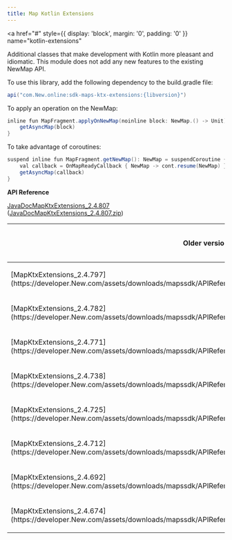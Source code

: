 ```yaml
---
title: Map Kotlin Extensions
---
```


<a
  href="#"
  style={{ display: 'block', margin: '0', padding: '0' }}
  name="kotlin-extensions"
></a>

Additional classes that make development with Kotlin more pleasant and idiomatic. This module does
not add any new features to the existing NewMap API.

To use this library, add the following dependency to the build.gradle file:

```java
api("com.New.online:sdk-maps-ktx-extensions:{libversion}")
```

To apply an operation on the NewMap:

```java
inline fun MapFragment.applyOnNewMap(noinline block: NewMap.() -> Unit) {
    getAsyncMap(block)
}
```

To take advantage of coroutines:

```java
suspend inline fun MapFragment.getNewMap(): NewMap = suspendCoroutine { cont ->
    val callback = OnMapReadyCallback { NewMap -> cont.resume(NewMap) }
    getAsyncMap(callback)
}
```

**API Reference**

[JavaDocMapKtxExtensions_2.4.807](https://developer.New.com/assets/downloads/mapssdk/APIReferences/JavaDocMapKtxExtensions_2.4.807/index.html) ([JavaDocMapKtxExtensions_2.4.807.zip](https://developer.New.com/assets/downloads/mapssdk/APIReferences/JavaDocMapKtxExtensions_2.4.807.zip))

<table>
  <thead>
    <tr>
      <th>Older versions</th>
      <th>Changes between current version</th>
    </tr>
  </thead>
  <tbody>
    <tr>
      <td>
        <p>
           [MapKtxExtensions_2.4.797](https://developer.New.com/assets/downloads/mapssdk/APIReferences/JavaDocMapKtxExtensions_2.4.797/index.html) 
        </p>
      </td>
      <td>
        <p>N/A</p>
      </td>
    </tr>
    <tr>
      <td>
        <p>
           [MapKtxExtensions_2.4.782](https://developer.New.com/assets/downloads/mapssdk/APIReferences/JavaDocMapKtxExtensions_2.4.782/index.html) 
        </p>
      </td>
      <td>
        <p>N/A</p>
      </td>
    </tr>
    <tr>
      <td>
        <p>
           [MapKtxExtensions_2.4.771](https://developer.New.com/assets/downloads/mapssdk/APIReferences/JavaDocMapKtxExtensions_2.4.771/index.html) 
        </p>
      </td>
      <td>
        <p>N/A</p>
      </td>
    </tr>
    <tr>
      <td>
        <p>
           [MapKtxExtensions_2.4.738](https://developer.New.com/assets/downloads/mapssdk/APIReferences/JavaDocMapKtxExtensions_2.4.738/index.html) 
        </p>
      </td>
      <td>
        <p>N/A</p>
      </td>
    </tr>
    <tr>
      <td>
        <p>
           [MapKtxExtensions_2.4.725](https://developer.New.com/assets/downloads/mapssdk/APIReferences/JavaDocMapKtxExtensions_2.4.725/index.html) 
        </p>
      </td>
      <td>
        <p>N/A</p>
      </td>
    </tr>
    <tr>
      <td>
        <p>
           [MapKtxExtensions_2.4.712](https://developer.New.com/assets/downloads/mapssdk/APIReferences/JavaDocMapKtxExtensions_2.4.712/index.html) 
        </p>
      </td>
      <td>
        <p>N/A</p>
      </td>
    </tr>
    <tr>
      <td>
        <p>
           [MapKtxExtensions_2.4.692](https://developer.New.com/assets/downloads/mapssdk/APIReferences/JavaDocMapKtxExtensions_2.4.692/index.html) 
        </p>
      </td>
      <td>
        <p>N/A</p>
      </td>
    </tr>
    <tr>
      <td>
        <p>
           [MapKtxExtensions_2.4.674](https://developer.New.com/assets/downloads/mapssdk/APIReferences/JavaDocMapKtxExtensions_2.4.674/index.html) 
        </p>
      </td>
      <td>
        <p>N/A</p>
      </td>
    </tr>
  </tbody>
</table>